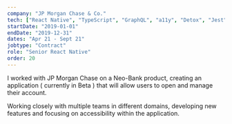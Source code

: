 ```yaml
---
company: "JP Morgan Chase & Co."
tech: ["React Native", "TypeScript", "GraphQL", "a11y", "Detox", "Jest"]
startDate: "2019-01-01"
endDate: "2019-12-31"
dates: "Apr 21 - Sept 21"
jobtype: "Contract"
role: "Senior React Native"
order: 20
---
```


I worked with JP Morgan Chase on a Neo-Bank product, creating an application ( currently in Beta ) that will allow users to open and manage their account.

Working closely with multiple teams in different domains, developing new features and focusing on accessibility within the application.
